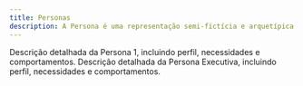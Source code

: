 ```yaml
---
title: Personas
description: A Persona é uma representação semi-fictícia e arquetípica do seu usuário ou cliente ideal, criada com base em dados reais e pesquisa. Ela engloba características como dados demográficos, objetivos, motivações, comportamentos e, mais importante, suas dores e necessidades.
---
```


<Cards>
    <Card
        href="/docs/sprint-1/entendimento-do-usuario/personas/persona-1"
        title="Persona 1"
    >
        Descrição detalhada da Persona 1, incluindo perfil, necessidades e comportamentos.
    </Card>
    <Card
        href="/docs/sprint-1/entendimento-do-usuario/personas/persona_executiva"
        title="Persona Executiva"
    >
        Descrição detalhada da Persona Executiva, incluindo perfil, necessidades e comportamentos.
    </Card>
</Cards>
